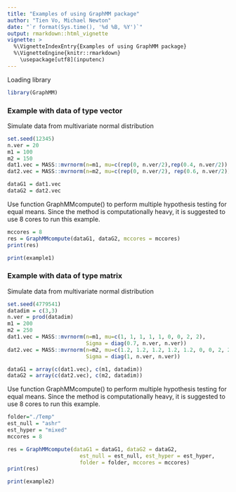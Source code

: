 ```yaml
---
title: "Examples of using GraphMM package"
author: "Tien Vo, Michael Newton"
date: "`r format(Sys.time(), '%d %B, %Y')`"
output: rmarkdown::html_vignette
vignette: >
  %\VignetteIndexEntry{Examples of using GraphMM package}
  %\VignetteEngine{knitr::rmarkdown}
    \usepackage[utf8](inputenc)
---
```


Loading library
```r
library(GraphMM)
```


### Example with data of type vector

Simulate data from multivariate normal distribution

```r
set.seed(12345)
n.ver = 20
m1 = 100
m2 = 150 
dat1.vec = MASS::mvrnorm(n=m1, mu=c(rep(0, n.ver/2),rep(0.4, n.ver/2)), Sigma = diag(0.5, n.ver, n.ver))
dat2.vec = MASS::mvrnorm(n=m2, mu=c(rep(0, n.ver/2), rep(0.6, n.ver/2)), Sigma = diag(0.7, n.ver, n.ver))

dataG1 = dat1.vec
dataG2 = dat2.vec

```
Use function GraphMMcompute() to perform multiple hypothesis testing for equal means. Since the method is computationally heavy, it is suggested to use 8 cores to run this example.

```r
mccores = 8
res = GraphMMcompute(dataG1, dataG2, mccores = mccores)
print(res)
```
```r
print(example1)
```

### Example with data of type matrix

Simulate data from multivariate normal distribution

```r
set.seed(4779541)
datadim = c(3,3)
n.ver = prod(datadim)
m1 = 200
m2 = 250 
dat1.vec = MASS::mvrnorm(n=m1, mu=c(1, 1, 1, 1, 1, 0, 0, 2, 2), 
                         Sigma = diag(0.7, n.ver, n.ver))
dat2.vec = MASS::mvrnorm(n=m2, mu=c(1.2, 1.2, 1.2, 1.2, 1.2, 0, 0, 2, 2), 
                         Sigma = diag(1, n.ver, n.ver))

dataG1 = array(c(dat1.vec), c(m1, datadim))
dataG2 = array(c(dat2.vec), c(m2, datadim))

```
Use function GraphMMcompute() to perform multiple hypothesis testing for equal means. Since the method is computationally heavy, it is suggested to use 8 cores to run this example.

```r
folder="./Temp"
est_null = "ashr"
est_hyper = "mixed"
mccores = 8

res = GraphMMcompute(dataG1 = dataG1, dataG2 = dataG2,
                       est_null = est_null, est_hyper = est_hyper, 
                       folder = folder, mccores = mccores)
print(res)
```
```r
print(example2)
```